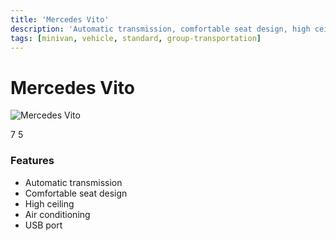 ```yaml
---
title: 'Mercedes Vito'
description: 'Automatic transmission, comfortable seat design, high ceiling, air conditioning, comfortable minivan with USB port.'
tags: [minivan, vehicle, standard, group-transportation]
---
```


# Mercedes Vito

<img
  src="https://res.cloudinary.com/djzzikcey/image/upload/v1749821236/momtur_uploads/hnlnitnoslmfbbnzthaz.webp"
  alt="Mercedes Vito"
/>

<CardGroup>
  <Card title="Passenger Capacity">
    7
  </Card>
  <Card title="Luggage Capacity">
    5
  </Card>
</CardGroup>

### Features

- Automatic transmission
- Comfortable seat design
- High ceiling
- Air conditioning
- USB port
